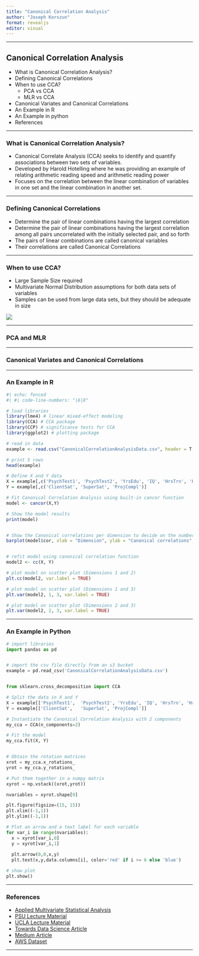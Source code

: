 ```yaml
---
title: "Canonical Correlation Analysis"
author: "Joseph Korszun"
format: revealjs
editor: visual
---
```


------------------------------------------------------------------------

## Canonical Correlation Analysis

::: incremental
-   What is Canonical Correlation Analysis?
-   Defining Canonical Correlations
-   When to use CCA?
    -   PCA vs CCA
    -   MLR vs CCA
-   Canonical Variates and Canonical Correlations
-   An Example in R
-   An Example in python
-   References
:::

------------------------------------------------------------------------

### What is Canonical Correlation Analysis?

::: incremental
-   Canonical Correlate Analysis (CCA) seeks to identify and quantify associations between two sets of variables.
-   Developed by Harold Hotelling where he was providing an example of relating arithmetic reading speed and arithmetic reading power
-   Focuses on the correlation between the linear combination of variables in one set and the linear combination in another set.
:::

------------------------------------------------------------------------

### Defining Canonical Correlations

::: incremental
-   Determine the pair of linear combinations having the largest correlation
-   Determine the pair of linear combinations having the largest correlation among all pairs uncorrelated with the initially selected pair, and so forth
-   The pairs of linear combinations are called canonical variables
-   Their correlations are called Canonical Correlations
:::

------------------------------------------------------------------------

### When to use CCA?

::: incremental
-   Large Sample Size required
-   Multivariate Normal Distribution assumptions for both data sets of variables
-   Samples can be used from large data sets, but they should be adequate in size
:::

![](Normal%20Distribution.png){fig-align="right"}

------------------------------------------------------------------------

### PCA and MLR

------------------------------------------------------------------------

### Canonical Variates and Canonical Correlations

::: incremental
:::

------------------------------------------------------------------------

### An Example in R

```r
#| echo: fenced
#| #| code-line-numbers: "|6|8"

# load libraries
library(lme4) # linear mixed-effect modeling
library(CCA) # CCA package
library(CCP) # significance tests for CCA
library(ggplot2) # plotting package

# read in data 
example <- read.csv("CanonicalCorrelationAnalysisData.csv", header = T, sep = ",")

# print 5 rows
head(example)

# Define X and Y data
X = example[,c('PsychTest1', 'PsychTest2', 'YrsEdu', 'IQ', 'HrsTrn', 'HrsWrk')]
Y = example[,c('ClientSat', 'SuperSat', 'ProjCompl')]

# Fit Canonical Correlation Analysis using built-in cancor function
model <- cancor(X,Y)

# Show the model results
print(model)


# Show the Canonical correlations per dimension to decide on the number of dimensions
barplot(model$cor, xlab = "Dimension", ylab = "Canonical correlations", ylim = c(0,1), xlim=c(0,3))


# refit model using canonical correlation function
model2 <- cc(X, Y)

# plot model on scatter plot (Dimensions 1 and 2)
plt.cc(model2, var.label = TRUE)

# plot model on scatter plot (Dimensions 1 and 3)
plt.var(model2, 1, 3, var.label = TRUE)

# plot model on scatter plot (Dimensions 2 and 3)
plt.var(model2, 2, 3, var.label = TRUE)


```

------------------------------------------------------------------------

### An Example in Python

``` python
# import libraries
import pandas as pd


# import the csv file directly from an s3 bucket
example = pd.read_csv('CanonicalCorrelationAnalysisData.csv')


from sklearn.cross_decomposition import CCA

# Split the data in X and Y
X = example[['PsychTest1',  'PsychTest2', 'YrsEdu', 'IQ', 'HrsTrn', 'HrsWrk']]
Y = example[['ClientSat',   'SuperSat', 'ProjCompl']]

# Instantiate the Canonical Correlation Analysis with 2 components
my_cca = CCA(n_components=2)

# Fit the model
my_cca.fit(X, Y)


# Obtain the rotation matrices
xrot = my_cca.x_rotations_
yrot = my_cca.y_rotations_

# Put them together in a numpy matrix
xyrot = np.vstack((xrot,yrot))

nvariables = xyrot.shape[0]

plt.figure(figsize=(15, 15))
plt.xlim((-1,1))
plt.ylim((-1,1))

# Plot an arrow and a text label for each variable
for var_i in range(nvariables):
  x = xyrot[var_i,0]
  y = xyrot[var_i,1]
  
  plt.arrow(0,0,x,y)
  plt.text(x,y,data.columns[i], color='red' if i >= 6 else 'blue')

# show plot
plt.show()
```

------------------------------------------------------------------------

### References

::: non-incremental
-   [Applied Multivariate Statistical Analysis](https://www.amazon.com/Multivariate-Statistical-Analysis-Classics-Statistics/dp/0134995392/ref=sr_1_1?keywords=applied+multivariate+statistical+analysis&qid=1660653698&sprefix=applied+multivari%2Caps%2C296&sr=8-1)
-   [PSU Lecture Material](https://online.stat.psu.edu/stat505/book/export/html/682)
-   [UCLA Lecture Material](https://stats.oarc.ucla.edu/r/dae/canonical-correlation-analysis/#:~:text=Canonical%20correlation%20analysis%20is%20used,are%20multiple%20intercorrelated%20outcome%20variables)
-   [Towards Data Science Article](https://towardsdatascience.com/canonical-correlation-analysis-b1a38847219d)
-   [Medium Article](https://medium.com/analytics-vidhya/canonical-correlation-analysis-cca-in-r-a-non-technical-primer-b67d9bdeb9dd)
-   [AWS Dataset](https://articledatas3.s3.eu-central-1.amazonaws.com/CanonicalCorrelationAnalysisData.csv)
:::

------------------------------------------------------------------------
